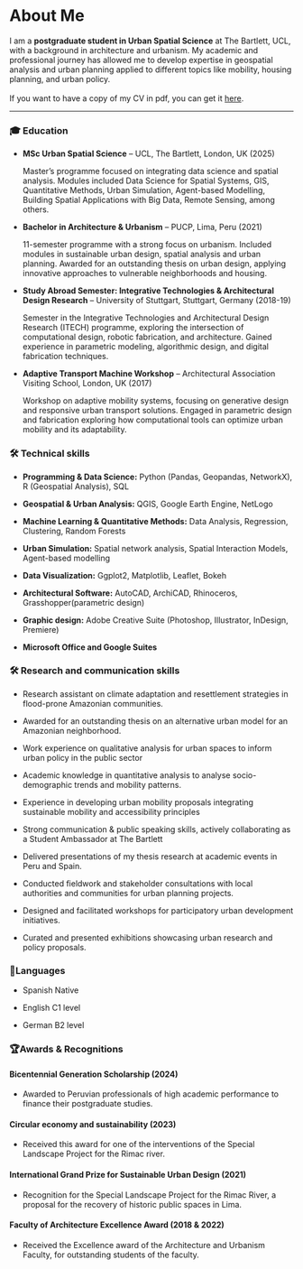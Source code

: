 # About Me

I am a **postgraduate student in Urban Spatial Science** at The Bartlett, UCL, with a background in architecture and urbanism. My academic and professional journey has allowed me to develop expertise in geospatial analysis and urban planning applied to different topics like mobility, housing planning, and urban policy.\
\
If you want to have a copy of my CV in pdf, you can get it [here](https://github.com/fiorellaguillen/CV/blob/master/CV_ROXANA_GUILLEN.pdf).

------------------------------------------------------------------------

### 🎓 Education

-   **MSc Urban Spatial Science** – UCL, The Bartlett, London, UK (2025)

    Master’s programme focused on integrating data science and spatial analysis. Modules included Data Science for Spatial Systems, GIS, Quantitative Methods, Urban Simulation, Agent-based Modelling, Building Spatial Applications with Big Data, Remote Sensing, among others.

-   **Bachelor in Architecture & Urbanism** – PUCP, Lima, Peru (2021)

    11-semester programme with a strong focus on urbanism. Included modules in sustainable urban design, spatial analysis and urban planning. Awarded for an outstanding thesis on urban design, applying innovative approaches to vulnerable neighborhoods and housing.

-   **Study Abroad Semester: Integrative Technologies & Architectural Design Research** – University of Stuttgart, Stuttgart, Germany (2018-19)

    Semester in the Integrative Technologies and Architectural Design Research (ITECH) programme, exploring the intersection of computational design, robotic fabrication, and architecture. Gained experience in parametric modeling, algorithmic design, and digital fabrication techniques.

-   **Adaptive Transport Machine Workshop** – Architectural Association Visiting School, London, UK (2017)

    Workshop on adaptive mobility systems, focusing on generative design and responsive urban transport solutions. Engaged in parametric design and fabrication exploring how computational tools can optimize urban mobility and its adaptability.

### 🛠️ Technical skills

-   **Programming & Data Science:** Python (Pandas, Geopandas, NetworkX), R (Geospatial Analysis), SQL

-   **Geospatial & Urban Analysis:** QGIS, Google Earth Engine, NetLogo

-   **Machine Learning & Quantitative Methods:** Data Analysis, Regression, Clustering, Random Forests

-   **Urban Simulation:** Spatial network analysis, Spatial Interaction Models, Agent-based modelling

-   **Data Visualization:** Ggplot2, Matplotlib, Leaflet, Bokeh

-   **Architectural Software:** AutoCAD, ArchiCAD, Rhinoceros, Grasshopper(parametric design)

-   **Graphic design:** Adobe Creative Suite (Photoshop, Illustrator, InDesign, Premiere)

-   **Microsoft Office and Google Suites**

### 🛠️ Research and communication skills

-   Research assistant on climate adaptation and resettlement strategies in flood-prone Amazonian communities.

-   Awarded for an outstanding thesis on an alternative urban model for an Amazonian neighborhood.

-   Work experience on qualitative analysis for urban spaces to inform urban policy in the public sector

-   Academic knowledge in quantitative analysis to analyse socio-demographic trends and mobility patterns.

-   Experience in developing urban mobility proposals integrating sustainable mobility and accessibility principles

-   Strong communication & public speaking skills, actively collaborating as a Student Ambassador at The Bartlett

-   Delivered presentations of my thesis research at academic events in Peru and Spain.

-   Conducted fieldwork and stakeholder consultations with local authorities and communities for urban planning projects.

-   Designed and facilitated workshops for participatory urban development initiatives.

-   Curated and presented exhibitions showcasing urban research and policy proposals.

### 🎤Languages

-   Spanish Native

-   English C1 level

-   German B2 level

### 🏆Awards & Recognitions

#### Bicentennial Generation Scholarship (2024)

-   Awarded to Peruvian professionals of high academic performance to finance their postgraduate studies.

#### Circular economy and sustainability (2023)

-   Received this award for one of the interventions of the Special Landscape Project for the Rimac river.

#### International Grand Prize for Sustainable Urban Design (2021)

-   Recognition for the Special Landscape Project for the Rimac River, a proposal for the recovery of historic public spaces in Lima.

#### **Faculty of Architecture Excellence Award** (2018 & 2022)

-   Received the Excellence award of the Architecture and Urbanism Faculty, for outstanding students of the faculty.
